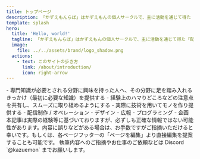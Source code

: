 ```yaml
---
title: トップページ
description: 「かずえもんらぼ」はかずえもんの個人サークルで、主に活動を通じて得た「配信オペレーション」や「デザイン」などの知識・ノウハウを共有していくことを目的に活動しています。
template: splash
hero:
  title: 'Hello, world!'
  tagline: 「かずえもんらぼ」はかずえもんの個人サークルで、主に活動を通じて得た「配信オペレーション」や「デザイン」などの知識・ノウハウを共有していくことを目的に活動しています。
  image:
    file: ../../assets/brand/logo_shadow.png
  actions:
    - text: このサイトの歩き方
      link: /about/introduction/
      icon: right-arrow
---
```



<CardGrid stagger>
	<Card title="活動目的" icon="document">
    - 専門知識が必要とされる分野に興味を持った人へ、その分野に足を踏み入れるきっかけ（最初に必要な知識）を提供する
    - 経験上のハマりどころなどの注意点を共有し、スムーズに取り組めるようにする
    - 実際に技術を用いてモノを作り提供する
  </Card>
	<Card title="主な活動分野" icon="rocket">
		- 配信制作 / オペレーション
    - デザイン
    - 広報
    - プログラミング
    - 企画
	</Card>
	<Card title="免責事項" icon="warning">
		本記事は実際の経験等に基づいておりますが、必ずしも正確な情報ではない可能性があります。内容に誤りなどがある場合は、お手数ですがご指摘いただけると幸いです。もしくは、各ページフッターの「ページを編集」より直接編集を提案することも可能です。
	</Card>
	<Card title="お問い合わせ" icon="email">
		執筆内容へのご指摘やお仕事のご依頼などは Discord `@kazuemon` までお願いします。
	</Card>
</CardGrid>
